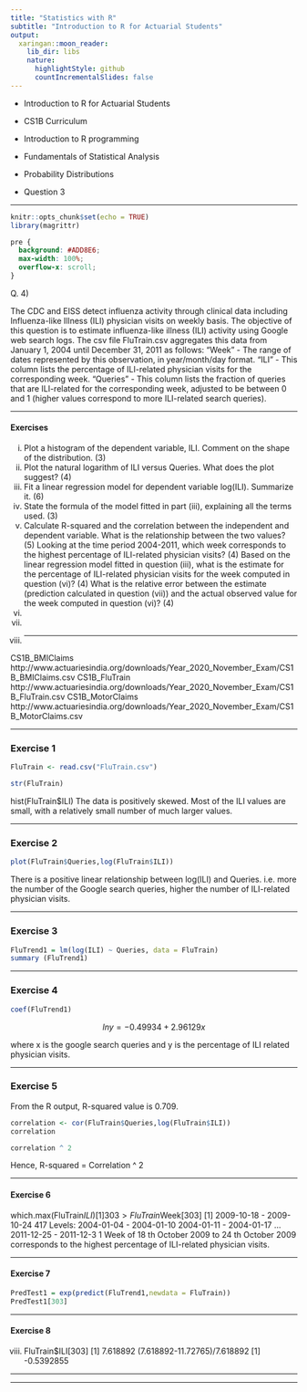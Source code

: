 ```yaml
---
title: "Statistics with R"
subtitle: "Introduction to R for Actuarial Students"
output:
  xaringan::moon_reader:
    lib_dir: libs
    nature:
      highlightStyle: github
      countIncrementalSlides: false
---
```


* Introduction to R for Actuarial Students

* CS1B Curriculum

* Introduction to R programming
* Fundamentals of Statistical Analysis
* Probability Distributions

* Question 3

---

```r
knitr::opts_chunk$set(echo = TRUE)
library(magrittr)
```

```css
pre {
  background: #ADD8E6;
  max-width: 100%;
  overflow-x: scroll;
}
```

Q. 4)

The CDC and EISS detect influenza activity through clinical data including Influenza-like
Illness (ILI) physician visits on weekly basis. The objective of this question is to estimate
influenza-like illness (ILI) activity using Google web search logs.
The csv file FluTrain.csv aggregates this data from January 1, 2004 until December 31, 2011
as follows:
"Week" - The range of dates represented by this observation, in year/month/day format.
"ILI" - This column lists the percentage of ILI-related physician visits for the corresponding
week.
"Queries" - This column lists the fraction of queries that are ILI-related for the corresponding
week, adjusted to be between 0 and 1 (higher values correspond to more ILI-related search
queries).

---

#### Exercises

i)
Plot a histogram of the dependent variable, ILI. Comment on the shape of the
distribution. (3)
ii) Plot the natural logarithm of ILI versus Queries. What does the plot suggest? (4)
iii) Fit a linear regression model for dependent variable log(ILI). Summarize it. (6)
iv) State the formula of the model fitted in part (iii), explaining all the terms used. (3)
v) Calculate R-squared and the correlation between the independent and dependent
variable. What is the relationship between the two values? (5)
Looking at the time period 2004-2011, which week corresponds to the highest
percentage of ILI-related physician visits? (4)
Based on the linear regression model fitted in question (iii), what is the estimate for
the percentage of ILI-related physician visits for the week computed in question (vi)? (4)
What is the relative error between the estimate (prediction calculated in question (vii))
and the actual observed value for the week computed in question (vi)? (4)
vi)
vii)
viii)
---

CS1B_BMIClaims
http://www.actuariesindia.org/downloads/Year_2020_November_Exam/CS1B_BMIClaims.csv
CS1B_FluTrain
http://www.actuariesindia.org/downloads/Year_2020_November_Exam/CS1B_FluTrain.csv
CS1B_MotorClaims
http://www.actuariesindia.org/downloads/Year_2020_November_Exam/CS1B_MotorClaims.csv

---

### Exercise 1


```r
FluTrain <- read.csv("FluTrain.csv")
```

```r
str(FluTrain)
```

hist(FluTrain$ILI)
The data is positively skewed. Most of the ILI values are small, with a relatively small number of much larger values.


---

### Exercise 2

```r
plot(FluTrain$Queries,log(FluTrain$ILI))
```
There is a positive linear relationship between log(ILI) and Queries.
i.e. more the number of the Google search queries, higher the number of ILI-related physician visits.


---

### Exercise 3

```r
FluTrend1 = lm(log(ILI) ~ Queries, data = FluTrain)
summary (FluTrend1)
```


---

### Exercise 4

```r
coef(FluTrend1)
```

$$ln y = -0.49934 +2.96129x $$

where x is the google search queries and y is the percentage of ILI related physician visits. 


---

### Exercise 5

From the R output, R-squared value is 0.709. 

```r
correlation <- cor(FluTrain$Queries,log(FluTrain$ILI))
correlation

```

```r
correlation ^ 2
```
Hence, R-squared = Correlation ^ 2


---


#### Exercise 6

which.max(FluTrain$ILI)
[1] 303
> FluTrain$Week[303]
[1] 2009-10-18 - 2009-10-24
417 Levels: 2004-01-04 - 2004-01-10 2004-01-11 - 2004-01-17 ... 2011-12-25 - 2011-12-3
1
Week of 18 th October 2009 to 24 th October 2009 corresponds to the highest percentage of ILI-related physician visits.


---


#### Exercise 7

```r
PredTest1 = exp(predict(FluTrend1,newdata = FluTrain))
PredTest1[303]
```

---

#### Exercise 8

viii)
FluTrain$ILI[303]
[1] 7.618892
(7.618892-11.72765)/7.618892
[1] -0.5392855

---


---
